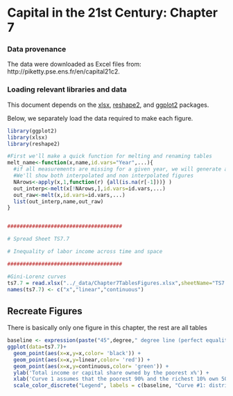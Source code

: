 Capital in the 21st Century: Chapter 7
========================================================

### Data provenance

The data were downloaded as Excel files from: http://piketty.pse.ens.fr/en/capital21c2. 

### Loading relevant libraries and data

This document depends on the [xlsx](http://cran.r-project.org/web/packages/xlsx/index.html), [reshape2](http://cran.r-project.org/web/packages/reshape2/index.html), and [ggplot2](http://cran.r-project.org/web/packages/ggplot2/index.html) packages.

Below, we separately load the data required to make each figure.




```r
library(ggplot2)
library(xlsx)
library(reshape2)

#First we'll make a quick function for melting and renaming tables
melt_name<-function(x,name,id.vars="Year",...){
  #if all measurements are missing for a given year, we will generate a versionof the figure with interpolations for that year.
  #We'll show both interpolated and non interpolated figures
  NArows<-apply(x,1,function(r) {all(is.na(r[-1]))} )
  out_interp<-melt(x[!NArows,],id.vars=id.vars,...)
  out_raw<-melt(x,id.vars=id.vars,...)
  list(out_interp,name,out_raw)
}


#####################################

# Spread Sheet TS7.7

# Inequality of labor income across time and space

#####################################

#Gini-Lorenz curves
ts7.7 = read.xlsx("../_data/Chapter7TablesFigures.xlsx",sheetName="TS7.7",rowIndex=8:108,colIndex=1:3,header=FALSE)
names(ts7.7) <- c("x","linear","continuous")

```

## Recreate Figures

There is basically only one figure in this chapter, the rest are all tables

```r

baseline <- expression(paste("45",degree," degree line (perfect equality)"))
ggplot(data=ts7.7)+
  geom_point(aes(x=x,y=x,color= 'black')) +
  geom_point(aes(x=x,y=linear,color= 'red')) +
  geom_point(aes(x=x,y=continuous,color= 'green')) +
  ylab('Total income or capital share owned by the poorest x%') +
  xlab('Curve 1 assumes that the poorest 90% and the richest 10% own 50% of total income or capital each, and that both groups are homogenous \n (hence a linear curve); curve 2 assumes a continuous distribution') + 
  scale_color_discrete("Legend", labels = c(baseline, "Curve #1: distribution with 2 groups", "Curve #2: continuous distribution"))
```
